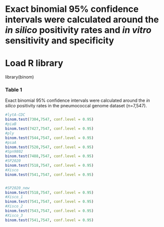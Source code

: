 # Exact binomial 95% confidence intervals were calculated around the *in silico* positivity rates and *in vitro* sensitivity and specificity

# Load R library

library(binom)

### Table 1 
Exact binomial 95% confidence intervals were calculated around the *in silico* positivity rates in the pneumococcal genome dataset (n=7,547). 

```r

#lytA-CDC
binom.test(7304,7547, conf.level = 0.95)
#piaB
binom.test(7427,7547, conf.level = 0.95)
#ply
binom.test(7544,7547, conf.level = 0.95)
#psaA
binom.test(7520,7547, conf.level = 0.95)
#Spn9802
binom.test(7488,7547, conf.level = 0.95)
#SP2020
binom.test(7518,7547, conf.level = 0.95)
#Xisco
binom.test(7541,7547, conf.level = 0.95)


#SP2020_new
binom.test(7518,7547, conf.level = 0.95)
#Xisco_1
binom.test(7541,7547, conf.level = 0.95)
#Xisco_2
binom.test(7543,7547, conf.level = 0.95)
#Xisco_3
binom.test(7541,7547, conf.level = 0.95)



```
